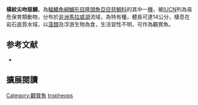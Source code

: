 {{Speciesbox
| name = 橫紋尖吻慈鯛
| status = VU
| status_system = IUCN3.1
| image = 
| image_width = 240px
| genus = Tropheops
| species = tropheops
| authority = {{le|查爾斯·塔特·里根|Charles Tate Regan|Regan}}, 1922
| synonyms = *''Pseudotropheus tropheops''<br /><small>Regan, 1922</small>
*''Pseudotropheus tropheops tropheops''<br /><small>Regan, 1922</small>
}}

'''橫紋尖吻慈鯛'''，為[[輻鰭魚綱|輻鰭魚綱]][[鱸形目|鱸形目]][[隆頭魚亞目|隆頭魚亞目]][[慈鯛科|慈鯛科]]的其中一[[種|種]]，被[[IUCN|IUCN]]列為易危保育類動物，分布於[[非洲|非洲]][[馬拉威湖|馬拉威湖]]流域，為特有種，體長可達14公分，棲息在岩石底質水域，以[[藻類|藻類]]及浮游生物為食，生活習性不明，可作為觀賞魚。
==参考文献==
*{{FishBase_species|genus=Tropheops|species=tropheops|year=2013|month=6}}

== 擴展閱讀 ==
{{refbegin}}
{{wikispecies-inline|Tropheops tropheops|橫紋尖吻慈鯛}}
{{refend}}

[[Category:觀賞魚|Category:觀賞魚]]
[[Category:尖吻慈鯛屬|tropheops]]


{{鱸形目小作品}}